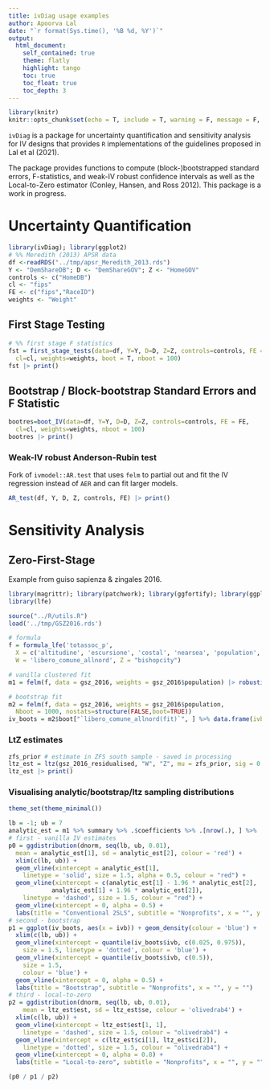 ```yaml
---
title: ivDiag usage examples
author: Apoorva Lal
date: "`r format(Sys.time(), '%B %d, %Y')`"
output:
  html_document:
    self_contained: true
    theme: flatly
    highlight: tango
    toc: true
    toc_float: true
    toc_depth: 3
---
```


<style type="text/css">
.main-container {
  max-width: 1200px;
  margin-left: auto;
  margin-right: auto;
}
</style>

```r
library(knitr)
knitr::opts_chunk$set(echo = T, include = T, warning = F, message = F, cache   = T)
```


`ivDiag` is a package for uncertainty quantification and sensitivity
analysis for IV designs that provides `R` implementations of the
guidelines proposed in Lal et al (2021).

The package provides functions to compute (block-)bootstrapped
standard errors, F-statistics, and weak-IV robust confidence intervals
as well as the Local-to-Zero estimator (Conley, Hansen, and Ross
2012). This package is a work in progress.

# Uncertainty Quantification

```r
library(ivDiag); library(ggplot2)
# %% Meredith (2013) APSR data
df <-readRDS("../tmp/apsr_Meredith_2013.rds")
Y <- "DemShareDB"; D <- "DemShareGOV"; Z <- "HomeGOV"
controls <- c("HomeDB")
cl <- "fips"
FE <- c("fips","RaceID")
weights <- "Weight"
```


## First Stage Testing

```r
# %% first stage F statistics
fst = first_stage_tests(data=df, Y=Y, D=D, Z=Z, controls=controls, FE =FE,
  cl=cl, weights=weights, boot = T, nboot = 100)
fst |> print()
```


## Bootstrap / Block-bootstrap Standard Errors and F Statistic

```r
bootres=boot_IV(data=df, Y=Y, D=D, Z=Z, controls=controls, FE = FE,
  cl=cl, weights=weights, nboot = 100)
bootres |> print()
```


### Weak-IV robust Anderson-Rubin test

Fork of `ivmodel::AR.test` that uses `felm` to partial out and fit the
IV regression instead of `AER` and can fit larger models.

```r
AR_test(df, Y, D, Z, controls, FE) |> print()
```


# Sensitivity Analysis

## Zero-First-Stage

Example from guiso sapienza & zingales 2016.

```r
library(magrittr); library(patchwork); library(ggfortify); library(ggplot2)
library(lfe)

source("../R/utils.R")
load('../tmp/GSZ2016.rds')

# formula
f = formula_lfe('totassoc_p',
  X = c('altitudine', 'escursione', 'costal', 'nearsea', 'population', 'pop2', 'gini_land', 'gini_income' ),
  W = 'libero_comune_allnord', Z = "bishopcity")

# vanilla clustered fit
m1 = felm(f, data = gsz_2016, weights = gsz_2016$population) |> robustify()

# bootstrap fit
m2 = felm(f, data = gsz_2016, weights = gsz_2016$population,
  Nboot = 1000, nostats=structure(FALSE,boot=TRUE))
iv_boots = m2$boot["`libero_comune_allnord(fit)`", ] %>% data.frame(ivb = .)
```

### LtZ estimates

```r
zfs_prior # estimate in ZFS south sample - saved in processing
ltz_est = ltz(gsz_2016_residualised, "W", "Z", mu = zfs_prior, sig = 0.1, ivmod = m1)
ltz_est |> print()
```

### Visualising analytic/bootstrap/ltz sampling distributions

```r
theme_set(theme_minimal())

lb = -1; ub = 7
analytic_est = m1 %>% summary %>% .$coefficients %>% .[nrow(.), ] %>% .[1:2]
# first - vanilla IV estimates
p0 = ggdistribution(dnorm, seq(lb, ub, 0.01),
  mean = analytic_est[1], sd = analytic_est[2], colour = 'red') +
  xlim(c(lb, ub)) +
  geom_vline(xintercept = analytic_est[1],
    linetype = 'solid', size = 1.5, alpha = 0.5, colour = "red") +
  geom_vline(xintercept = c(analytic_est[1] - 1.96 * analytic_est[2],
            analytic_est[1] + 1.96 * analytic_est[2]),
    linetype = 'dashed', size = 1.5, colour = "red") +
  geom_vline(xintercept = 0, alpha = 0.5) +
  labs(title = "Conventional 2SLS", subtitle = "Nonprofits", x = "", y = "")
# second - bootstrap
p1 = ggplot(iv_boots, aes(x = ivb)) + geom_density(colour = 'blue') +
  xlim(c(lb, ub)) +
  geom_vline(xintercept = quantile(iv_boots$ivb, c(0.025, 0.975)),
    size = 1.5, linetype = 'dotted', colour = 'blue') +
  geom_vline(xintercept = quantile(iv_boots$ivb, c(0.5)),
    size = 1.5,
    colour = 'blue') +
  geom_vline(xintercept = 0, alpha = 0.5) +
  labs(title = "Bootstrap", subtitle = "Nonprofits", x = "", y = "")
# third - local-to-zero
p2 = ggdistribution(dnorm, seq(lb, ub, 0.01),
    mean = ltz_est$est, sd = ltz_est$se, colour = 'olivedrab4') +
  xlim(c(lb, ub)) +
  geom_vline(xintercept = ltz_est$est[1, 1],
    linetype = 'dashed', size = 1.5, colour = "olivedrab4") +
  geom_vline(xintercept = c(ltz_est$ci[1], ltz_est$ci[2]),
    linetype = 'dotted', size = 1.5, colour = "olivedrab4") +
  geom_vline(xintercept = 0, alpha = 0.8) +
  labs(title = "Local-to-zero", subtitle = "Nonprofits", x = "", y = "")

(p0 / p1 / p2)
```
